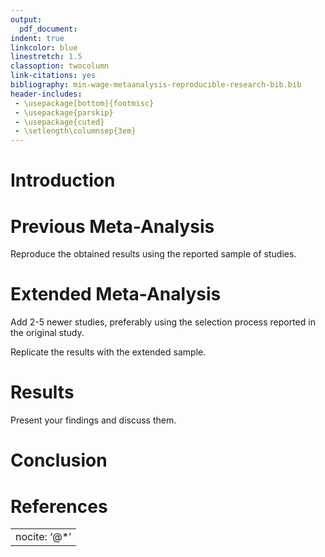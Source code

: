 ```yaml
---
output:
  pdf_document:
indent: true
linkcolor: blue
linestretch: 1.5
classoption: twocolumn
link-citations: yes
bibliography: min-wage-metaanalysis-reproducible-research-bib.bib
header-includes:
 - \usepackage[bottom]{footmisc}
 - \usepackage{parskip}
 - \usepackage{cuted}
 - \setlength\columnsep{3em}
---
```


\begin{strip}
  \vspace*{\dimexpr-\baselineskip-\stripsep\relax}
  \centering
  \begin{Huge}
  
  Minimum Wage Studies Meta-Analysis
  
  \end{Huge}
  
  \vskip\baselineskip
  
  Byler J., Korzeń K.
  
  \vskip\baselineskip
  
  \begin{singlespace}
  
  University of Warsaw, Faculty of Economic Sciences
  
  May, 2021
  
  \end{singlespace}

  \vskip\baselineskip
\noindent\makebox[\textwidth]{\rule{1.1\paperwidth}{0.4pt}}
  \vskip\baselineskip
\end{strip}

# Introduction

# Previous Meta-Analysis

Reproduce the obtained results using the reported sample of studies.

# Extended Meta-Analysis

Add 2-5 newer studies, preferably using the selection process reported in the original study.

Replicate the results with the extended sample.

# Results

Present your findings and discuss them.

# Conclusion

# References

\setlength{\parindent}{-0.2in}
\setlength{\leftskip}{0.2in}
\setlength{\parskip}{8pt}
\noindent

---
nocite: '@*'
---

